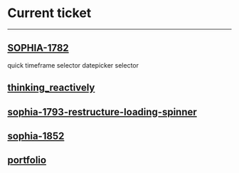 = Current ticket =

----

== [[SOPHIA-1782]] ==
quick timeframe selector
datepicker selector

== [[thinking_reactively]] ==

== [[sophia-1793-restructure-loading-spinner]] ==

== [[sophia-1852]] ==

== [[portfolio]] ==
